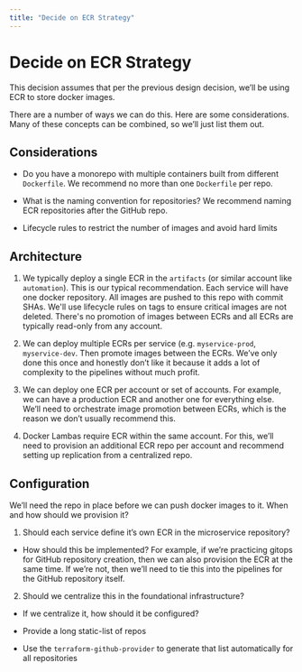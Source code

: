 ```yaml
---
title: "Decide on ECR Strategy"
---
```


# Decide on ECR Strategy

This decision assumes that per the previous design decision, we’ll be using ECR to store docker images.

There are a number of ways we can do this. Here are some considerations. Many of these concepts can be combined, so
we’ll just list them out.

## Considerations

- Do you have a monorepo with multiple containers built from different `Dockerfile`. We recommend no more than one
  `Dockerfile` per repo.

- What is the naming convention for repositories? We recommend naming ECR repositories after the GitHub repo.

- Lifecycle rules to restrict the number of images and avoid hard limits

## Architecture

1. We typically deploy a single ECR in the `artifacts` (or similar account like `automation`). This is our typical
   recommendation. Each service will have one docker repository. All images are pushed to this repo with commit SHAs.
   We'll use lifecycle rules on tags to ensure critical images are not deleted. There's no promotion of images between
   ECRs and all ECRs are typically read-only from any account.

2. We can deploy multiple ECRs per service (e.g. `myservice-prod`, `myservice-dev`. Then promote images between the
   ECRs. We’ve only done this once and honestly don’t like it because it adds a lot of complexity to the pipelines
   without much profit.

3. We can deploy one ECR per account or set of accounts. For example, we can have a production ECR and another one for
   everything else. We’ll need to orchestrate image promotion between ECRs, which is the reason we don’t usually
   recommend this.

4. Docker Lambas require ECR within the same account. For this, we’ll need to provision an additional ECR repo per
   account and recommend setting up replication from a centralized repo.

## Configuration

We’ll need the repo in place before we can push docker images to it. When and how should we provision it?

1. Should each service define it’s own ECR in the microservice repository?

- How should this be implemented? For example, if we’re practicing gitops for GitHub repository creation, then we can
  also provision the ECR at the same time. If we’re not, then we’ll need to tie this into the pipelines for the GitHub
  repository itself.

2. Should we centralize this in the foundational infrastructure?

- If we centralize it, how should it be configured?

- Provide a long static-list of repos

- Use the `terraform-github-provider` to generate that list automatically for all repositories
